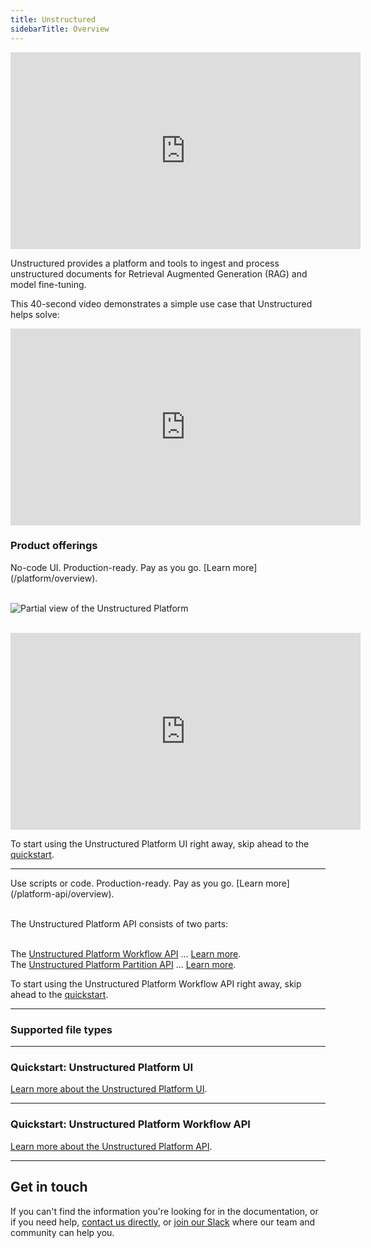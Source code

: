 ```yaml
---
title: Unstructured
sidebarTitle: Overview
---
```


<iframe
  width="560"
  height="315"
  src="https://www.youtube.com/embed/b2AcxJDXOLs"
  title="YouTube video player"
  frameborder="0"
  allow="accelerometer; autoplay; clipboard-write; encrypted-media; gyroscope; picture-in-picture"
  allowfullscreen
></iframe>

Unstructured provides a platform and tools to ingest and process unstructured documents for Retrieval Augmented Generation (RAG) and model fine-tuning.

This 40-second video demonstrates a simple use case that Unstructured helps solve:

<iframe
  width="560"
  height="315"
  src="https://www.youtube.com/embed/E-tupjji22U"
  title="YouTube video player"
  frameborder="0"
  allow="accelerometer; autoplay; clipboard-write; encrypted-media; gyroscope; picture-in-picture"
  allowfullscreen
></iframe>

### Product offerings

<Card title="Unstructured Platform user interface (UI)" icon="computer" href="/platform/overview">
  No-code UI. Production-ready. Pay as you go. [Learn more](/platform/overview).<br/><br/>

  ![Partial view of the Unstructured Platform](/img/platform/Start-Screen-Partial.png)<br/><br/>

  <iframe
  width="560"
  height="315"
  src="https://www.youtube.com/embed/IVKcQDZa9Zc"
  title="YouTube video player"
  frameborder="0"
  allow="accelerometer; autoplay; clipboard-write; encrypted-media; gyroscope; picture-in-picture"
  allowfullscreen
  ></iframe><br/>

  <Tip>To start using the Unstructured Platform UI right away, skip ahead to the [quickstart](#quickstart-unstructured-platform-ui).</Tip>
</Card>

---

<Card title="Unstructured Platform API" icon="square-terminal" href="/platform-api/overview">
  Use scripts or code. Production-ready. Pay as you go. [Learn more](/platform-api/overview).<br/><br/>

  The Unstructured Platform API consists of two parts:<br/><br/>

  <Icon icon="dash" />    The [Unstructured Platform Workflow API](/platform-api/api/overview) ... [Learn more](/platform-api/api/overview).<br/>
  <Icon icon="dash" />    The [Unstructured Platform Partition API](platform-api/partition-api/overview) ... [Learn more](/platform-api/partition-api/overview).

  <Tip>To start using the Unstructured Platform Workflow API right away, skip ahead to the [quickstart](#quickstart-unstructured-platform-api).</Tip>
</Card>

---

### <Icon icon="files" />   Supported file types 


<SupportedFileTypes />

---

### <Icon icon="computer" />   Quickstart: Unstructured Platform UI


<SharedPlatformUI />

[Learn more about the Unstructured Platform UI](/platform/overview).

---


### <Icon icon="square-terminal" />   Quickstart: Unstructured Platform Workflow API


<SharedPlatformAPI />

[Learn more about the Unstructured Platform API](/platform-api/overview).

---

## <Icon icon="question" />    Get in touch

If you can't find the information you're looking for in the documentation, or if you need help,
[contact us directly](https://unstructured.io/contact), 
or [join our Slack](https://short.unstructured.io/pzw05l7) where our team and community can help you.
